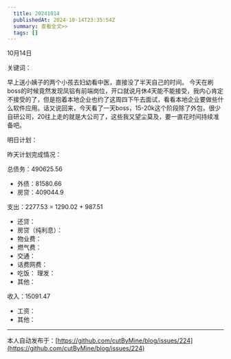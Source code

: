 ```yaml
---
  title: 20241014
  publishedAt: 2024-10-14T23:35:54Z
  summary: 查看全文>>
  tags: []
---
```


10月14日 

关键词：

早上送小姨子的两个小孩去妇幼看中医，直接没了半天自己的时间。
今天在刷boss的时候竟然发现凤铝有前端岗位，开口就说月休4天能不能接受，我内心肯定不接受的了，但是抱着本地企业也约了这周四下午去面试，看看本地企业要做些什么软件应用。话又说回来，今天看了一天boss，15-20k这个阶段除了外包，很少自研公司，20往上走的就是大公司了，这些我又望尘莫及，要一直花时间持续准备吧。

明日计划：

昨天计划完成情况：

总债务：490625.56
- 外债：81580.66
- 房贷：409044.9

支出：2277.53 = 1290.02 + 987.51
- 还贷：
- 房贷（纯利息）：
- 物业费：
- 燃气费：
- 交通：
- 话费网费：
- 吃饭：
 理发：
- 其他：

收入：15091.47
- 工资：
- 其他：


---
本人自动发布于：[https://github.com/cutByMine/blog/issues/224](https://github.com/cutByMine/blog/issues/224)
